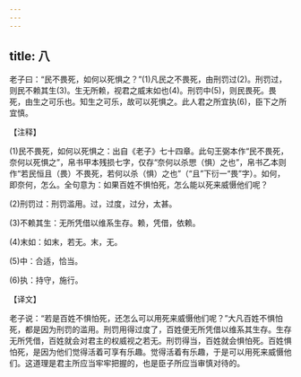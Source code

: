 ```yaml
---
---
---
```

title: 八
---



老子曰：“民不畏死，如何以死惧之？”(1)凡民之不畏死，由刑罚过(2)。刑罚过，则民不赖其生(3)。生无所赖，视君之威末如也(4)。刑罚中(5)，则民畏死。畏死，由生之可乐也。知生之可乐，故可以死惧之。此人君之所宜执(6)，臣下之所宜慎。

【注释】

(1)民不畏死，如何以死惧之：出自《老子》七十四章。此句王弼本作“民不畏死，奈何以死惧之”，帛书甲本残损七字，仅存“奈何以杀愳（惧）之也”，帛书乙本则作“若民恒且（畏）不畏死，若何以杀（惧）之也”（“且”下衍一“畏”字）。如何，即奈何，怎么。全句意为：如果百姓不惧怕死，怎么能以死来威慑他们呢？

(2)刑罚过：刑罚滥用。过，过度，过分，太甚。

(3)不赖其生：无所凭借以维系生存。赖，凭借，依赖。

(4)末如：如末，若无。末，无。

(5)中：合适，恰当。

(6)执：持守，施行。

【译文】

老子说：“若是百姓不惧怕死，还怎么可以用死来威慑他们呢？”大凡百姓不惧怕死，都是因为刑罚的滥用。刑罚用得过度了，百姓便无所凭借以维系其生存。生存无所凭借，百姓就会对君主的权威视之若无。刑罚得当，百姓就会惧怕死。百姓惧怕死，是因为他们觉得活着可享有乐趣。觉得活着有乐趣，于是可以用死来威慑他们。这道理是君主所应当牢牢把握的，也是臣子所应当审慎对待的。